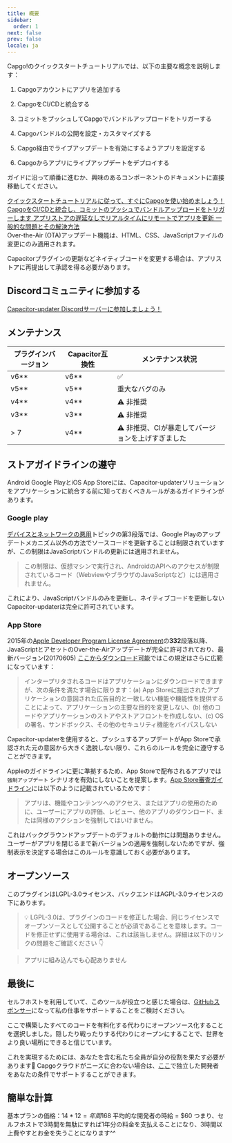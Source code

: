 ```yaml
---
title: 概要
sidebar:
  order: 1
next: false
prev: false
locale: ja
---
```



Capgo!のクイックスタートチュートリアルでは、以下の主要な概念を説明します：

<Steps>

1. Capgoアカウントにアプリを追加する

2. CapgoをCI/CDと統合する

3. コミットをプッシュしてCapgoでバンドルアップロードをトリガーする

4. Capgoバンドルの公開を設定・カスタマイズする

5. Capgo経由でライブアップデートを有効にするようアプリを設定する

6. Capgoからアプリにライブアップデートをデプロイする

</Steps>

ガイドに沿って順番に進むか、興味のあるコンポーネントのドキュメントに直接移動してください。

<CardGrid stagger>
  <a href="/docs/getting-started/add-an-app/" ><Card title="チュートリアルを始める" icon="rocket" >
    クイックスタートチュートリアルに従って、すぐにCapgoを使い始めましょう！
  </Card></a>
  <a href="/docs/getting-started/deploy/"><Card title="簡単な統合" icon="pencil">
    CapgoをCI/CDと統合し、コミットのプッシュでバンドルアップロードをトリガーします
  </Card></a>
  <a href="/docs/live-updates/"><Card title="ライブアップデートドキュメント" icon="setting">
    アプリストアの遅延なしでリアルタイムにリモートでアプリを更新
  </Card></a>
  <a href="/docs/getting-started/troubleshooting"><Card title="トラブルシューティング" icon="open-book">
    一般的な問題とその解決方法
  </Card></a>
</CardGrid>

<Aside type="tip">
Over-the-Air (OTA)アップデート機能は、HTML、CSS、JavaScriptファイルの変更にのみ適用されます。

Capacitorプラグインの更新などネイティブコードを変更する場合は、アプリストアに再提出して承認を得る必要があります。
</Aside>

## Discordコミュニティに参加する

[Capacitor-updater Discordサーバーに参加しましょう！](https://discordcom/invite/VnYRvBfgA6)

## メンテナンス

| プラグインバージョン | Capacitor互換性 | メンテナンス状況 |
| -------------- | ----------------------- | ----------------- |
| v6\*\*       | v6\*\*                | ✅                 |
| v5\*\*       | v5\*\*                | 重大なバグのみ |
| v4\*\*       | v4\*\*                | ⚠️ 非推奨 |
| v3\*\*       | v3\*\*                | ⚠️ 非推奨     |
| > 7            | v4\*\*                | ⚠️ 非推奨、CIが暴走してバージョンを上げすぎました     |

## ストアガイドラインの遵守

Android Google PlayとiOS App Storeには、Capacitor-updaterソリューションをアプリケーションに統合する前に知っておくべきルールがあるガイドラインがあります。

### Google play

[デバイスとネットワークの悪用](https://supportgooglecom/googleplay/android-developer/answer/9888379/?hl=en)トピックの第3段落では、Google Playのアップデートメカニズム以外の方法でソースコードを更新することは制限されていますが、この制限はJavaScriptバンドルの更新には適用されません。
> この制限は、仮想マシンで実行され、AndroidのAPIへのアクセスが制限されているコード（WebviewやブラウザのJavaScriptなど）には適用されません。

これにより、JavaScriptバンドルのみを更新し、ネイティブコードを更新しないCapacitor-updaterは完全に許可されています。

### App Store

2015年の[Apple Developer Program License Agreement](https://developer.apple.com/programs/ios/information/)の**332**段落以降、JavaScriptとアセットのOver-the-Airアップデートが完全に許可されており、最新バージョン(20170605) [ここからダウンロード可能](https://developer.apple.com/terms/)ではこの規定はさらに広範になっています：

> インタープリタされるコードはアプリケーションにダウンロードできますが、次の条件を満たす場合に限ります：(a) App Storeに提出されたアプリケーションの意図された広告目的と一致しない機能や機能性を提供することによって、アプリケーションの主要な目的を変更しない、(b) 他のコードやアプリケーションのストアやストアフロントを作成しない、(c) OSの署名、サンドボックス、その他のセキュリティ機能をバイパスしない

Capacitor-updaterを使用すると、プッシュするアップデートがApp Storeで承認された元の意図から大きく逸脱しない限り、これらのルールを完全に遵守することができます。

Appleのガイドラインに更に準拠するため、App Storeで配布されるアプリでは `強制アップデート` シナリオを有効にしないことを提案します。[App Store審査ガイドライン](https://developer.apple.com/app-store/review/guidelines/)には以下のように記載されているためです：

> アプリは、機能やコンテンツへのアクセス、またはアプリの使用のために、ユーザーにアプリの評価、レビュー、他のアプリのダウンロード、または同様のアクションを強制してはいけません。

これはバックグラウンドアップデートのデフォルトの動作には問題ありません。ユーザーがアプリを閉じるまで新バージョンの適用を強制しないためですが、強制表示を決定する場合はこのルールを意識しておく必要があります。

## オープンソース

このプラグインはLGPL-3.0ライセンス、バックエンドはAGPL-3.0ライセンスの下にあります。

> 💡 LGPL-3.0は、プラグインのコードを修正した場合、同じライセンスでオープンソースとして公開することが必須であることを意味します。コードを修正せずに使用する場合は、これは該当しません。詳細は以下のリンクの問題をご確認ください 👇

<LinkCard
	title="ライセンスについて?"
	href="https://github.com/Cap-go/capacitor-updater/issues/7"
/>

<LinkCard
	title="ドキュメントを読む代わりにGPTS Capgoを使って支援を受ける"
	href="https://chatopenaicom/g/g-3dMwHbF2w-capgo-doc-gpt"
/>

> アプリに組み込んでも心配ありません

## 最後に

セルフホストを利用していて、このツールが役立つと感じた場合は、[GitHubスポンサー](https://github.com/sponsors/riderx/)になって私の仕事をサポートすることをご検討ください。

ここで構築したすべてのコードを有料化する代わりにオープンソース化することを選択しました。隠したり戦ったりする代わりにオープンにすることで、世界をより良い場所にできると信じています。

これを実現するためには、あなたを含む私たち全員が自分の役割を果たす必要があります🥹 Capgoクラウドがニーズに合わない場合は、[ここ](https://github.com/sponsors/riderx/)で独立した開発者をあなたの条件でサポートすることができます。

## 簡単な計算

基本プランの価格：$14*12 = 年間$168
平均的な開発者の時給 = $60
つまり、セルフホストで3時間を無駄にすれば1年分の料金を支払えることになり、3時間以上費やすとお金を失うことになります^^
